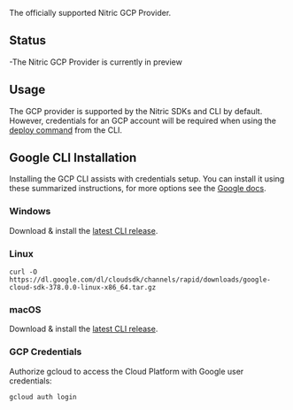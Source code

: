 The officially supported Nitric GCP Provider.

## Status

-The Nitric GCP Provider is currently in preview

## Usage

The GCP provider is supported by the Nitric SDKs and CLI by default. However, credentials for an GCP account will be required when using the [deploy command](/docs/reference/) from the CLI.

## Google CLI Installation

Installing the GCP CLI assists with credentials setup. You can install it using these summarized instructions, for more options see the [Google docs](https://cloud.google.com/sdk/docs/install).

### Windows

Download & install the [latest CLI release](https://cloud.google.com/sdk/docs/install#windows).

### Linux

```
curl -O https://dl.google.com/dl/cloudsdk/channels/rapid/downloads/google-cloud-sdk-378.0.0-linux-x86_64.tar.gz
```

### macOS

Download & install the [latest CLI release](https://cloud.google.com/sdk/docs/install#mac).

### GCP Credentials

Authorize gcloud to access the Cloud Platform with Google user credentials:

```
gcloud auth login
```
